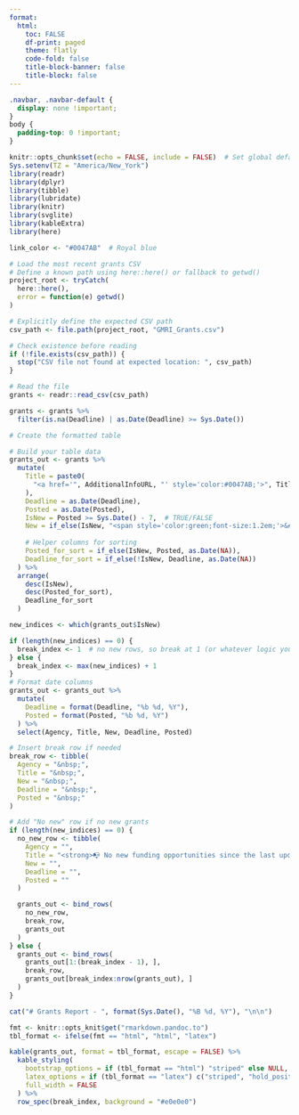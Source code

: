 ```yaml
---
format:
  html:
    toc: FALSE
    df-print: paged
    theme: flatly
    code-fold: false
    title-block-banner: false
    title-block: false
---
```


```css
.navbar, .navbar-default {
  display: none !important;
}
body {
  padding-top: 0 !important;
}
```

```r
knitr::opts_chunk$set(echo = FALSE, include = FALSE)  # Set global defaults
Sys.setenv(TZ = "America/New_York")
library(readr)
library(dplyr)
library(tibble)
library(lubridate)
library(knitr)
library(svglite)
library(kableExtra)
library(here)

link_color <- "#0047AB"  # Royal blue
```

```r
# Load the most recent grants CSV
# Define a known path using here::here() or fallback to getwd()
project_root <- tryCatch(
  here::here(),
  error = function(e) getwd()
)

# Explicitly define the expected CSV path
csv_path <- file.path(project_root, "GMRI_Grants.csv")

# Check existence before reading
if (!file.exists(csv_path)) {
  stop("CSV file not found at expected location: ", csv_path)
}

# Read the file
grants <- readr::read_csv(csv_path)

grants <- grants %>%
  filter(is.na(Deadline) | as.Date(Deadline) >= Sys.Date())

# Create the formatted table

# Build your table data
grants_out <- grants %>%
  mutate(
    Title = paste0(
      "<a href='", AdditionalInfoURL, "' style='color:#0047AB;'>", Title, "</a>"
    ),
    Deadline = as.Date(Deadline),
    Posted = as.Date(Posted),
    IsNew = Posted >= Sys.Date() - 7,  # TRUE/FALSE
    New = if_else(IsNew, "<span style='color:green;font-size:1.2em;'>&#x25CF;</span>", ""),
    
    # Helper columns for sorting
    Posted_for_sort = if_else(IsNew, Posted, as.Date(NA)),
    Deadline_for_sort = if_else(!IsNew, Deadline, as.Date(NA))
  ) %>%
  arrange(
    desc(IsNew),
    desc(Posted_for_sort),
    Deadline_for_sort
  )

new_indices <- which(grants_out$IsNew)

if (length(new_indices) == 0) {
  break_index <- 1  # no new rows, so break at 1 (or whatever logic you want)
} else {
  break_index <- max(new_indices) + 1
}
# Format date columns
grants_out <- grants_out %>%
  mutate(
    Deadline = format(Deadline, "%b %d, %Y"),
    Posted = format(Posted, "%b %d, %Y")
  ) %>%
  select(Agency, Title, New, Deadline, Posted)

# Insert break row if needed
break_row <- tibble(
  Agency = "&nbsp;",
  Title = "&nbsp;",
  New = "&nbsp;",
  Deadline = "&nbsp;",
  Posted = "&nbsp;"
)

# Add "No new" row if no new grants
if (length(new_indices) == 0) {
  no_new_row <- tibble(
    Agency = "",
    Title = "<strong>📭 No new funding opportunities since the last update.</strong>",
    New = "",
    Deadline = "",
    Posted = ""
  )

  grants_out <- bind_rows(
    no_new_row,
    break_row,
    grants_out
  )
} else {
  grants_out <- bind_rows(
    grants_out[1:(break_index - 1), ],
    break_row,
    grants_out[break_index:nrow(grants_out), ]
  )
}
```

```r
cat("# Grants Report - ", format(Sys.Date(), "%B %d, %Y"), "\n\n")
```

```r
fmt <- knitr::opts_knit$get("rmarkdown.pandoc.to")
tbl_format <- ifelse(fmt == "html", "html", "latex")

kable(grants_out, format = tbl_format, escape = FALSE) %>%
  kable_styling(
    bootstrap_options = if (tbl_format == "html") "striped" else NULL,
    latex_options = if (tbl_format == "latex") c("striped", "hold_position") else NULL,
    full_width = FALSE
  ) %>%
  row_spec(break_index, background = "#e0e0e0")
```